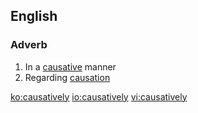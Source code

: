 ==English==

===Adverb===
{{en-adv}}

# In a [[causative]] manner
# Regarding [[causation]]

[[ko:causatively]]
[[io:causatively]]
[[vi:causatively]]